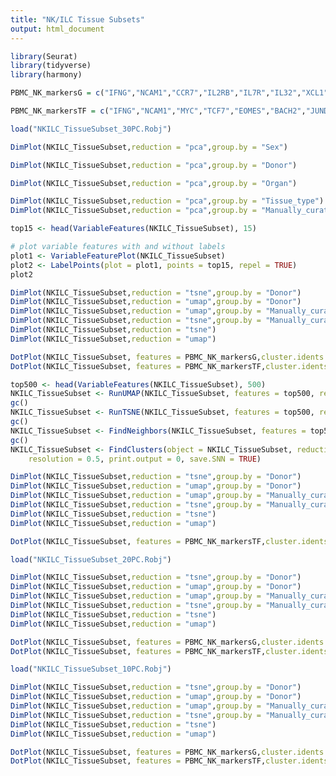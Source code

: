 ```yaml
---
title: "NK/ILC Tissue Subsets"
output: html_document
---
```


```r
library(Seurat)
library(tidyverse)
library(harmony)
```

```r
PBMC_NK_markersG = c("IFNG","NCAM1","CCR7","IL2RB","IL7R","IL32","XCL1","GZMK","GZMH","GZMB","KLRB1","KLRC1","KLRC2","KLRG1","PRF1","CXCR1","CX3CR1","CD160","FCGR3A","MKI67")

PBMC_NK_markersTF = c("IFNG","NCAM1","MYC","TCF7","EOMES","BACH2","JUND","FOSB","TBX21","ZEB2","PRDM1","ZBTB38")
```


```r
load("NKILC_TissueSubset_30PC.Robj")
```

```r
DimPlot(NKILC_TissueSubset,reduction = "pca",group.by = "Sex")

DimPlot(NKILC_TissueSubset,reduction = "pca",group.by = "Donor")

DimPlot(NKILC_TissueSubset,reduction = "pca",group.by = "Organ")

DimPlot(NKILC_TissueSubset,reduction = "pca",group.by = "Tissue_type")
DimPlot(NKILC_TissueSubset,reduction = "pca",group.by = "Manually_curated_celltype")
```
```r
top15 <- head(VariableFeatures(NKILC_TissueSubset), 15)

# plot variable features with and without labels
plot1 <- VariableFeaturePlot(NKILC_TissueSubset)
plot2 <- LabelPoints(plot = plot1, points = top15, repel = TRUE)
plot2
```
```r
DimPlot(NKILC_TissueSubset,reduction = "tsne",group.by = "Donor")
DimPlot(NKILC_TissueSubset,reduction = "umap",group.by = "Donor")
DimPlot(NKILC_TissueSubset,reduction = "umap",group.by = "Manually_curated_celltype")
DimPlot(NKILC_TissueSubset,reduction = "tsne",group.by = "Manually_curated_celltype")
DimPlot(NKILC_TissueSubset,reduction = "tsne")
DimPlot(NKILC_TissueSubset,reduction = "umap")
```

```r
DotPlot(NKILC_TissueSubset, features = PBMC_NK_markersG,cluster.idents = T) + RotatedAxis()
DotPlot(NKILC_TissueSubset, features = PBMC_NK_markersTF,cluster.idents = T) + RotatedAxis()
```

```r
top500 <- head(VariableFeatures(NKILC_TissueSubset), 500)
NKILC_TissueSubset <- RunUMAP(NKILC_TissueSubset, features = top500, reduction = "harmony")
gc()
NKILC_TissueSubset <- RunTSNE(NKILC_TissueSubset, features = top500, reduction = "harmony")
gc()
NKILC_TissueSubset <- FindNeighbors(NKILC_TissueSubset, features = top500, reduction = "harmony")
gc()
NKILC_TissueSubset <- FindClusters(object = NKILC_TissueSubset, reduction = "harmony",
    resolution = 0.5, print.output = 0, save.SNN = TRUE)
```

```r
DimPlot(NKILC_TissueSubset,reduction = "tsne",group.by = "Donor")
DimPlot(NKILC_TissueSubset,reduction = "umap",group.by = "Donor")
DimPlot(NKILC_TissueSubset,reduction = "umap",group.by = "Manually_curated_celltype")
DimPlot(NKILC_TissueSubset,reduction = "tsne",group.by = "Manually_curated_celltype")
DimPlot(NKILC_TissueSubset,reduction = "tsne")
DimPlot(NKILC_TissueSubset,reduction = "umap")
```


```r
DotPlot(NKILC_TissueSubset, features = PBMC_NK_markersTF,cluster.idents = T) + RotatedAxis()
```





```r
load("NKILC_TissueSubset_20PC.Robj")
```


```r
DimPlot(NKILC_TissueSubset,reduction = "tsne",group.by = "Donor")
DimPlot(NKILC_TissueSubset,reduction = "umap",group.by = "Donor")
DimPlot(NKILC_TissueSubset,reduction = "umap",group.by = "Manually_curated_celltype")
DimPlot(NKILC_TissueSubset,reduction = "tsne",group.by = "Manually_curated_celltype")
DimPlot(NKILC_TissueSubset,reduction = "tsne")
DimPlot(NKILC_TissueSubset,reduction = "umap")
```
```r
DotPlot(NKILC_TissueSubset, features = PBMC_NK_markersG,cluster.idents = T) + RotatedAxis()
DotPlot(NKILC_TissueSubset, features = PBMC_NK_markersTF,cluster.idents = T) + RotatedAxis()
```

```r
load("NKILC_TissueSubset_10PC.Robj")
```


```r
DimPlot(NKILC_TissueSubset,reduction = "tsne",group.by = "Donor")
DimPlot(NKILC_TissueSubset,reduction = "umap",group.by = "Donor")
DimPlot(NKILC_TissueSubset,reduction = "umap",group.by = "Manually_curated_celltype")
DimPlot(NKILC_TissueSubset,reduction = "tsne",group.by = "Manually_curated_celltype")
DimPlot(NKILC_TissueSubset,reduction = "tsne")
DimPlot(NKILC_TissueSubset,reduction = "umap")
```
```r
DotPlot(NKILC_TissueSubset, features = PBMC_NK_markersG,cluster.idents = T) + RotatedAxis()
DotPlot(NKILC_TissueSubset, features = PBMC_NK_markersTF,cluster.idents = T) + RotatedAxis()
```

